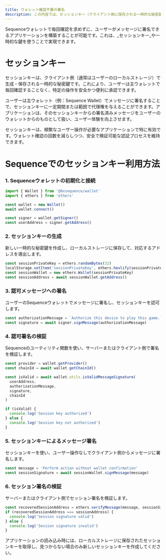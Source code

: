 ```yaml
---
title: ウォレット確認不要の署名
description: この内容では、セッションキー（クライアント側に保存される一時的な秘密鍵）を使って、分散型アプリケーションでのユーザー操作を効率化する方法について解説します。
---
```


Sequenceウォレットで毎回確認を求めずに、ユーザーがメッセージに署名できるアプリケーションを構築することが可能です。これは、\_セッションキー\_や一時的な鍵を使うことで実現できます。

# セッションキー
セッションキーは、クライアント側（通常はユーザーのローカルストレージ）で生成・保存される一時的な秘密鍵です。これにより、ユーザーは主ウォレットで毎回確認することなく、特定の操作を安全かつ便利に承認できます。

ユーザーは主ウォレット（例：Sequence Wallet）でメッセージに署名することで、セッションキーに一定期間または範囲で代理権を与えることができます。アプリケーションは、そのセッションキーからの署名済みメッセージをユーザーのウォレットからのものとして扱い、ユーザー体験を向上させます。

セッションキーは、頻繁なユーザー操作が必要なアプリケーションで特に有効です。ウォレット確認の回数を減らしつつ、安全で検証可能な認証プロセスを維持できます。

# Sequenceでのセッションキー利用方法

### 1. Sequenceウォレットの初期化と接続

```javascript
import { Wallet } from '@0xsequence/wallet'
import { ethers } from 'ethers'

const wallet = new Wallet()
await wallet.connect()

const signer = wallet.getSigner()
const userAddress = signer.getAddress()
```

### 2. セッションキーの生成
新しい一時的な秘密鍵を作成し、ローカルストレージに保存して、対応するアドレスを導出します。

```javascript
const sessionPrivateKey = ethers.randomBytes(32)
localStorage.setItem('sessionPrivateKey', ethers.hexlify(sessionPrivateKey))
const sessionWallet = new ethers.Wallet(sessionPrivateKey)
const sessionAddress = await sessionWallet.getAddress()
```

### 3. 認可メッセージへの署名
ユーザーのSequenceウォレットでメッセージに署名し、セッションキーを認可します。

```javascript
const authorizationMessage = `Authorize this device to play this game.`
const signature = await signer.signMessage(authorizationMessage)
```

### 4. 認可署名の検証
Sequenceのユーティリティ関数を使い、サーバーまたはクライアント側で署名を検証します。

```javascript
const provider = wallet.getProvider()
const chainId = await wallet.getChainId()

const isValid = await wallet.utils.isValidMessageSignature(
  userAddress,
  authorizationMessage,
  signature,
  chainId
)

if (isValid) {
  console.log('Session key authorized')
} else {
  console.log('Session key not authorized')
}
```

### 5. セッションキーによるメッセージ署名
セッションキーを使い、ユーザー操作なしでクライアント側からメッセージに署名します。

```javascript
const message = 'Perform action without wallet confirmation'
const sessionSignature = await sessionWallet.signMessage(message)
```

### 6. セッション署名の検証
サーバーまたはクライアント側でセッション署名を検証します。

```javascript
const recoveredSessionAddress = ethers.verifyMessage(message, sessionSignature)
if (recoveredSessionAddress === sessionAddress) {
  console.log('Session signature valid')
} else {
  console.log('Session signature invalid')
}
```

<Note>
  アプリケーションの読み込み時には、ローカルストレージに保存されたセッションキーを取得し、見つからない場合のみ新しいセッションキーを作成してください。
</Note>